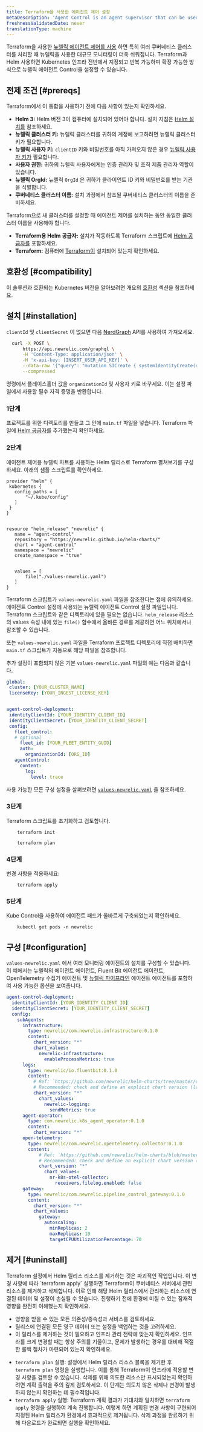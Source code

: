 ```yaml
---
title: Terraform을 사용한 에이전트 제어 설정
metaDescription: 'Agent Control is an agent supervisor that can be used to deploy, update, and manage New Relic agents.'
freshnessValidatedDate: never
translationType: machine
---
```


Terraform을 사용한 [뉴렐릭 에이전트 제어를 사용](/docs/new-relic-control/agent-control/overview) 하면 특히 여러 쿠버네티스 클러스터를 처리할 때 뉴렐릭을 사용한 대규모 모니터링이 더욱 쉬워집니다. Terraform과 Helm 사용하면 Kubernetes 인프라 전반에서 지정되고 반복 가능하며 확장 가능한 방식으로 뉴렐릭 에이전트 Control을 설정할 수 있습니다.

## 전제 조건 [#prereqs]

Terraform에서 이 통합을 사용하기 전에 다음 사항이 있는지 확인하세요.

* **Helm 3:** Helm 버전 3이 컴퓨터에 설치되어 있어야 합니다. 설치 지침은 [Helm 설치를](https://helm.sh/docs/intro/install) 참조하세요.
* **뉴렐릭 클러스터 키:** 뉴렐릭 클러스터를 귀하의 계정에 보고하려면 뉴렐릭 클러스터 키가 필요합니다.
* **뉴렐릭 사용자 키:** `clientID` 키와 비밀번호를 아직 가져오지 않은 경우 [뉴렐릭 사용자 키가](/docs/apis/intro-apis/new-relic-api-keys/) 필요합니다.
* **사용자 권한:** 귀하의 뉴렐릭 사용자에게는 인증 관리자 및 조직 제품 관리자 역할이 있습니다.
* **뉴렐릭 OrgId:** 뉴렐릭 `OrgId` 은 귀하가 클라이언트 ID 키와 비밀번호를 받는 기관을 식별합니다.
* **쿠버네티스 클러스터 이름:** 설치 과정에서 참조될 쿠버네티스 클러스터의 이름을 준비하세요.

<Callout variant="tip">
  Terraform으로 새 클러스터를 설정할 때 에이전트 제어를 설치하는 동안 동일한 클러스터 이름을 사용해야 합니다.
</Callout>

* **Terraform용 Helm 공급자:** 설치가 작동하도록 Terraform 스크립트에 [Helm 공급자를](https://registry.terraform.io/providers/hashicorp/helm/latest/docs) 포함하세요.
* **Terraform:** 컴퓨터에 [Terraform이](https://developer.hashicorp.com/terraform/tutorials/aws-get-started/install-cli) 설치되어 있는지 확인하세요.

## 호환성 [#compatibility]

이 솔루션과 호환되는 Kubernetes 버전을 알아보려면 개요의 [호환성](/docs/new-relic-control/agent-control/overview/#compatibility) 섹션을 참조하세요.

## 설치 [#installation]

`clientId` 및 `clientSecret` 이 없으면 다음 [NerdGraph](https://docs.newrelic.com/docs/apis/nerdgraph/get-started/introduction-new-relic-nerdgraph/) API를 사용하여 가져오세요.

```sh
  curl -X POST \
      https://api.newrelic.com/graphql \
      -H 'Content-Type: application/json' \
      -H 'x-api-key: [INSERT_USER_API_KEY]' \
      --data-raw '{"query": "mutation SICreate { systemIdentityCreate(name: \"User Key for Agent Control\" organizationId: \"[INSERT_YOUR_ORG_ID]\") { clientId clientSecret } }"}' \
      --compressed
```

명령에서 플레이스홀더 값을 `organizationId` 및 사용자 키로 바꾸세요. 이는 설정 파일에서 사용할 필수 자격 증명을 반환합니다.

### 1단계

프로젝트를 위한 디렉토리를 만들고 그 안에 `main.tf` 파일을 넣습니다. Terraform 파일에 [Helm 공급자를](https://registry.terraform.io/providers/hashicorp/helm/latest/docs) 추가했는지 확인하세요.

### 2단계

에이전트 제어용 뉴렐릭 차트를 사용하는 Helm 릴리스로 Terraform 펼쳐보기를 구성하세요. 아래의 샘플 스크립트를 확인하세요.

```hcl
provider "helm" {
 kubernetes {
   config_paths = [
       "~/.kube/config"
   ]
 }
}


resource "helm_release" "newrelic" {
   name = "agent-control"
   repository = "https://newrelic.github.io/helm-charts/"
   chart = "agent-control"
   namespace = "newrelic"
   create_namespace = "true"


   values = [
       file("./values-newrelic.yaml")
   ]
}
```

Terraform 스크립트가 `values-newrelic.yaml` 파일을 참조한다는 점에 유의하세요. 에이전트 Control 설정에 사용되는 뉴렐릭 에이전트 Control 설정 파일입니다. Terraform 스크립트와 같은 디렉토리에 있을 필요는 없습니다. `helm_release` 리소스의 values 속성 내에 있는 `file()` 함수에서 올바른 경로를 제공하면 어느 위치에서나 참조할 수 있습니다.

또는 `values-newrelic.yaml` 파일을 Terraform 프로젝트 디렉토리에 직접 배치하면 `main.tf` 스크립트가 자동으로 해당 파일을 참조합니다.

추가 설정이 포함되지 않은 기본 `values-newrelic.yaml` 파일의 예는 다음과 같습니다.

```yaml
global:
 cluster: [YOUR_CLUSTER_NAME]
 licenseKey: [YOUR_INGEST_LICENSE_KEY]


agent-control-deployment:
 identityClientId: [YOUR_IDENTITY_CLIENT_ID]
 identityClientSecret: [YOUR_IDENTITY_CLIENT_SECRET]
 config:
   fleet_control:
   # optional
     fleet_id: [YOUR_FLEET_ENTITY_GUID]
     auth:
       organizationId: [ORG_ID]
   agentControl:
     content:
       log:
         level: trace
```

사용 가능한 모든 구성 설정을 살펴보려면 [`values-newrelic.yaml`](https://github.com/newrelic/helm-charts/blob/master/charts/agent-control/values.yaml) 을 참조하세요.

### 3단계

Terraform 스크립트를 초기화하고 검토합니다.

```shell
    terraform init
```

```shell
    terraform plan
```

### 4단계

변경 사항을 적용하세요:

```shell
    terraform apply
```

### 5단계

Kube Control을 사용하여 에이전트 패드가 올바르게 구축되었는지 확인하세요.

```shell
    kubectl get pods -n newrelic
```

## 구성 [#configuration]

`values-newrelic.yaml` 에서 여러 모니터링 에이전트의 설치를 구성할 수 있습니다. 이 예에서는 뉴렐릭의 에이전트 에이전트, Fluent Bit 에이전트 에이전트, OpenTelemetry 수집기 에이전트 및 [뉴렐릭 파이프라인](/docs/new-relic-control/pipeline-control/overview) 에이전트 에이전트를 포함하여 사용 가능한 옵션을 보여줍니다.

```yaml
agent-control-deployment:
  identityClientId: [YOUR_IDENTITY_CLIENT_ID]
  identityClientSecret: [YOUR_IDENTITY_CLIENT_SECRET]
  config:
    subAgents:
      infrastructure:
        type: newrelic/com.newrelic.infrastructure:0.1.0
        content:
          chart_version: "*"
          chart_values:
            newrelic-infrastructure:
              enableProcessMetrics: true
      logs:
        type: newrelic/io.fluentbit:0.1.0
        content:
          # Ref: `https://github.com/newrelic/helm-charts/tree/master/charts/newrelic-logging`
          # Recommended: check and define an explicit chart version (latest stable)
          chart_version: "*"
            chart_values:
              newrelic-logging:
                sendMetrics: true
      agent-operator:
        type: com.newrelic.k8s_agent_operator:0.1.0
        content:
          chart_version: "*"
      open-telemetry:
        type: newrelic/com.newrelic.opentelemetry.collector:0.1.0
        content:
            # Ref: `https://github.com/newrelic/helm-charts/blob/master/charts/nr-k8s-otel-collector/values.yaml`
            # Recommended: check and define an explicit chart version (latest stable)
            chart_version: "*"
              chart_values:
                nr-k8s-otel-collector:
                  receivers.filelog.enabled: false
      gateway:
        type: newrelic/com.newrelic.pipeline_control_gateway:0.1.0
        content:
          chart_version: "*"
          chart_values:
            gateway:
              autoscaling:
                minReplicas: 2
                maxReplicas: 10
                targetCPUUtilizationPercentage: 70
```

## 제거 [#uninstall]

<Callout variant="important">
  Terraform 설정에서 Helm 릴리스 리소스를 제거하는 것은 파괴적인 작업입니다. 이 변경 사항에 따라 `terraform apply` 실행하면 Terraform이 쿠버네티스 서버에서 관련 리소스를 제거하고 삭제합니다. 이로 인해 해당 Helm 릴리스에서 관리하는 리소스에 연결된 데이터 및 설정이 손실될 수 있습니다. 진행하기 전에 환경에 미칠 수 있는 잠재적 영향을 완전히 이해했는지 확인하세요.

  * 영향을 받을 수 있는 모든 의존성/종속성과 서비스를 검토하세요.
  * 릴리스에 연결된 모든 영구 데이터 또는 설정을 백업하는 것을 고려하세요.
  * 이 릴리스를 제거하는 것이 필요하고 인프라 관리 전략에 맞는지 확인하세요. 인프라를 크게 변경할 때는 항상 주의를 기울이고, 문제가 발생하는 경우를 대비해 적절한 롤백 절차가 마련되어 있는지 확인하세요.
</Callout>

* `terraform plan` 실행: 설정에서 Helm 릴리스 리소스 블록을 제거한 후 `terraform plan` 명령을 실행합니다. 이를 통해 Terraform이 인프라에 적용할 변경 사항을 검토할 수 있습니다. 삭제를 위해 의도한 리소스만 표시되었는지 확인하려면 계획 출력을 주의 깊게 검토하세요. 이 단계는 의도치 않은 삭제나 변경이 발생하지 않는지 확인하는 데 필수적입니다.
* `terraform apply` 실행: Terraform 계획 결과가 기대치와 일치하면 `terraform apply` 명령을 실행하여 계속 진행합니다. 이렇게 하면 계획된 변경 사항이 구현되어 지정된 Helm 릴리스가 환경에서 효과적으로 제거됩니다. 삭제 과정을 완료하기 위해 다운로드가 완료되면 실행을 확인하세요.
